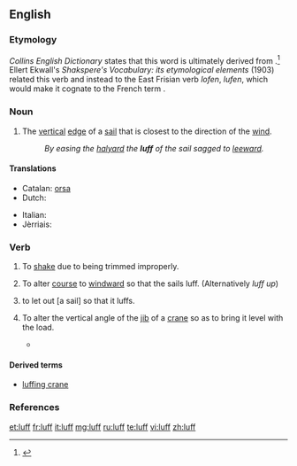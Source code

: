 ==English==

===Etymology===
''Collins English Dictionary'' states that this word is ultimately derived from {{etyl|dum|en}} {{term|loef|lang=dum}}.<ref>{{R:Dictionary.com}}</ref> Ellert Ekwall's ''Shakspere's Vocabulary: its etymological elements'' (1903) related this verb and {{term|loof|lang=en}} instead to the East Frisian<!--caution: has no code! frs is ambiguous, see BP discussion--> verb ''lofen'', ''lufen'', which would make it cognate to the French term {{term|lover|lang=fr}}.

===Noun===
{{en-noun}}

# {{context|nautical}} The [[vertical]] [[edge]] of a [[sail]] that is closest to the direction of the [[wind]].
#: ''By easing the [[halyard]] the '''luff''' of the sail sagged to [[leeward]].''

====Translations====
{{trans-top|vertical edge of a sail}}
* Catalan: [[orsa]] {{f}}
* Dutch: {{t+|nl|loef|m}}
{{trans-mid}}
* Italian: {{t-|it|inferitura|f}}
* Jèrriais: {{tø|roa-jer|lof|m}}
{{trans-bottom}}

===Verb===
{{en-verb}}

# {{context|nautical|of a sail|intransitive}} To [[shake]] due to being trimmed improperly.
# {{context|nautical|of a boat|intransitive}} To alter [[course]] to [[windward]] so that the sails luff.  (Alternatively ''luff up'')
# {{context|nautical|transitive}} to let out [a sail] so that it luffs.
# {{context|mechanical}} To alter the vertical angle of the [[jib]] of a [[crane]] so as to bring it level with the load.
#* {{quote-book
|year=1999
|author=Howard I. Shapiro, Jay P. Shapiro, Lawrence K. Shapiro
|title=Cranes and Derricks
|page=95
|isbn=0070578893
|url=http://books.google.com/books?id=_teKKLZrulIC
|passage=The tower is mounted on a slewing platform, which also carries the power plant and the counterweights, while the jib is supported and '''luffed''' by fixed pendant ropes.}}

====Derived terms====
* [[luffing crane]]

===References===
<references/>

[[et:luff]]
[[fr:luff]]
[[it:luff]]
[[mg:luff]]
[[ru:luff]]
[[te:luff]]
[[vi:luff]]
[[zh:luff]]